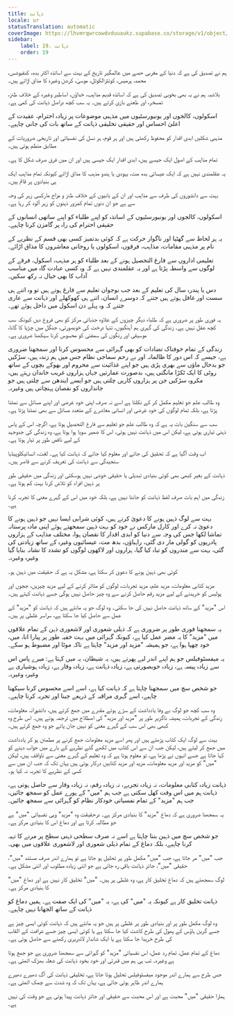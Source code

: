 ```yaml
---
title: ذہانت
locale: ur
statusTranslation: automatic
coverImage: https://lhvmrqwrcowdvduuaukz.supabase.co/storage/v1/object/public/strapi-uploads/small_cover-educacion-fundamental.webp-2d51a7828a2b1309555be27f7e2a61a0.webp
sidebar:
    label: 19. ذہانت
    order: 19
---
```

ہم نے تصدیق کی ہے کہ دنیا کے مغربی حصے میں عالمگیر تاریخ کے بہت سے اساتذہ اکثر بدھ، کنفیوشس، محمد، ہرمیس، کوئٹزالکوٹل، موسیٰ، کرشن وغیرہ کا مذاق اڑاتے ہیں۔

بلاشبہ ہم نے یہ بھی بخوبی تصدیق کی ہے کہ اساتذہ قدیم مذاہب، خداؤں، اساطیر وغیرہ کے خلاف طنز، تمسخر، اور طعنے بازی کرتے ہیں۔ یہ سب کچھ دراصل ذہانت کی کمی ہے۔

اسکولوں، کالجوں اور یونیورسٹیوں میں مذہبی موضوعات پر زیادہ احترام، عقیدت کے اعلیٰ احساس اور حقیقی تخلیقی ذہانت کے ساتھ بات کی جانی چاہیے۔

مذہبی شکلیں ابدی اقدار کو محفوظ رکھتی ہیں اور ہر قوم، ہر نسل کی نفسیاتی اور تاریخی ضروریات کے مطابق منظم ہوتی ہیں۔

تمام مذاہب کے اصول ایک جیسے ہیں، ابدی اقدار ایک جیسی ہیں اور ان میں فرق صرف شکل کا ہے۔

یہ عقلمندی نہیں ہے کہ ایک عیسائی بدھ مت، یہودی یا ہندو مذہب کا مذاق اڑائے کیونکہ تمام مذاہب ایک ہی بنیادوں پر قائم ہیں۔

بہت سے دانشوروں کی طرف سے مذاہب اور ان کے بانیوں کے خلاف طنز و مزاح مارکسی زہر کی وجہ سے ہے جو ان دنوں تمام کمزور ذہنوں کو زہر آلود کر رہا ہے۔

اسکولوں، کالجوں اور یونیورسٹیوں کے اساتذہ کو اپنے طلباء کو اپنے ساتھی انسانوں کے حقیقی احترام کی راہ پر گامزن کرنا چاہیے۔

یہ ہر لحاظ سے گھٹیا اور ناگوار حرکت ہے کہ کوئی بدتمیز کسی بھی قسم کے نظریے کے نام پر مذہبی مقامات، مذاہب، فرقوں، اسکولوں یا روحانی معاشروں کا مذاق اڑائے۔

تعلیمی اداروں سے فارغ التحصیل ہونے کے بعد طلباء کو ہر مذہب، اسکول، فرقے کے لوگوں سے واسطہ پڑتا ہے اور یہ عقلمندی نہیں ہے کہ وہ کسی عبادت گاہ میں مناسب آداب کا بھی خیال نہ رکھ سکیں۔

دس یا پندرہ سال کی تعلیم کے بعد جب نوجوان تعلیم سے فارغ ہوتے ہیں تو وہ اتنے ہی سست اور غافل ہوتے ہیں جتنے کہ دوسرے انسان، اتنے ہی کھوکھلے اور ذہانت سے عاری جتنے کہ وہ پہلے دن اسکول میں داخل ہوئے تھے۔

یہ فوری طور پر ضروری ہے کہ طلباء دیگر چیزوں کے علاوہ جذباتی مرکز کو بھی فروغ دیں کیونکہ سب کچھ عقل نہیں ہے۔ زندگی کی گہری ہم آہنگیوں، تنہا درخت کی خوبصورتی، جنگل میں چڑیا کا گانا، موسیقی اور رنگوں کی سمفنی کو محسوس کرنا سیکھنا ضروری ہے۔

زندگی کے تمام خوفناک تضادات کو بھی گہرائی سے محسوس کرنا اور سمجھنا ضروری ہے، جیسے کہ اس دور کا ظالمانہ اور بے رحم سماجی نظام جس میں ہم زندہ ہیں، سڑکیں جو بدحال ماؤں سے بھری پڑی ہیں جو اپنے غذائیت سے محروم اور بھوکے بچوں کے ساتھ روٹی کا ایک ٹکڑا مانگتی ہیں، بدصورت عمارتیں جہاں ہزاروں غریب خاندان رہتے ہیں، مکروہ سڑکیں جن پر ہزاروں کاریں چلتی ہیں جو ایسے ایندھن سے چلتی ہیں جو جانداروں کو نقصان پہنچاتی ہیں وغیرہ۔

وہ طالب علم جو تعلیم مکمل کر کے نکلتا ہے اسے نہ صرف اپنی خود غرضی اور اپنے مسائل سے نمٹنا پڑتا ہے، بلکہ تمام لوگوں کی خود غرضی اور انسانی معاشرے کے متعدد مسائل سے بھی نمٹنا پڑتا ہے۔

سب سے سنگین بات یہ ہے کہ وہ طالب علم جو تعلیم سے فارغ التحصیل ہوتا ہے، اگرچہ اس کے پاس ذہنی تیاری ہوتی ہے، لیکن اس میں ذہانت نہیں ہوتی، اس کا ضمیر سویا ہوا ہوتا ہے، وہ زندگی کی جدوجہد کے لیے ناقص طور پر تیار ہوتا ہے۔

اب وقت آگیا ہے کہ تحقیق کی جائے اور معلوم کیا جائے کہ ذہانت کیا ہے۔ لغت، انسائیکلوپیڈیا سنجیدگی سے ذہانت کی تعریف کرنے سے قاصر ہیں۔

ذہانت کے بغیر کبھی بھی کوئی بنیادی تبدیلی یا حقیقی خوشی نہیں ہوسکتی اور زندگی میں حقیقی طور پر ذہین افراد کو تلاش کرنا بہت کم ہوتا ہے۔

زندگی میں اہم بات صرف لفظ ذہانت کو جاننا نہیں ہے، بلکہ خود میں اس کے گہرے معنی کا تجربہ کرنا ہے۔

بہت سے لوگ ذہین ہونے کا دعویٰ کرتے ہیں، کوئی شرابی ایسا نہیں جو ذہین ہونے کا دعویٰ نہ کرے اور کارل مارکس نے خود کو بہت ذہین سمجھتے ہوئے اپنی مادہ پرستانہ تماشا لکھا جس کی وجہ سے دنیا کو ابدی اقدار کا نقصان ہوا، مختلف مذاہب کے ہزاروں پادریوں کو گولی مار دی گئی، راہباؤں، بدھ مت، عیسائیوں وغیرہ کے ساتھ زیادتی کی گئی، بہت سے مندروں کو تباہ کیا گیا، ہزاروں اور لاکھوں لوگوں کو تشدد کا نشانہ بنایا گیا وغیرہ وغیرہ۔

کوئی بھی ذہین ہونے کا دعویٰ کر سکتا ہے، مشکل یہ ہے کہ حقیقت میں ذہین ہو۔

مزید کتابی معلومات، مزید علم، مزید تجربات، لوگوں کو متاثر کرنے کے لیے مزید چیزیں، ججوں اور پولیس کو خریدنے کے لیے مزید رقم حاصل کرنے سے وہ چیز حاصل نہیں ہوگی جسے ذہانت کہتے ہیں۔

اس "مزید" کے ساتھ ذہانت حاصل نہیں کی جا سکتی۔ وہ لوگ جو یہ مانتے ہیں کہ ذہانت کو "مزید" کے عمل سے حاصل کیا جا سکتا ہے، سراسر غلطی پر ہیں۔

یہ سمجھنا فوری طور پر ضروری ہے کہ ذیلی شعوری اور لاشعوری ذہن کے تمام علاقوں میں "مزید" کا یہ مضر عمل کیا ہے، کیونکہ گہرائی میں بہت خفیہ طور پر پیارا انا، میں، خود چھپا ہوا ہے، جو ہمیشہ "مزید اور مزید" چاہتا ہے تاکہ موٹا اور مضبوط ہو سکے۔

یہ میفسٹوفیلس جو ہم اپنے اندر لیے پھرتے ہیں، یہ شیطان، یہ میں کہتا ہے: میرے پاس اس سے زیادہ پیسہ ہے، زیادہ خوبصورتی ہے، زیادہ ذہانت ہے، زیادہ وقار ہے، زیادہ ہوشیاری ہے وغیرہ وغیرہ۔

جو شخص سچ میں سمجھنا چاہتا ہے کہ ذہانت کیا ہے، اسے اسے محسوس کرنا سیکھنا چاہیے، اسے گہری مراقبہ کے ذریعے جینا اور تجربہ کرنا چاہیے۔

وہ سب کچھ جو لوگ بے وفا یادداشت کے سڑے ہوئے مقبرے میں جمع کرتے ہیں، دانشورانہ معلومات، زندگی کے تجربات، ہمیشہ ناگزیر طور پر "مزید اور مزید" کی اصطلاح میں ترجمہ ہوتے ہیں۔ اس طرح وہ کبھی بھی اس سب کے گہرے معنی کو نہیں جان پاتے جو وہ جمع کرتے ہیں۔

بہت سے لوگ ایک کتاب پڑھتے ہیں اور پھر اسے مزید معلومات جمع کرنے پر مطمئن ہو کر یادداشت میں جمع کر لیتے ہیں، لیکن جب ان سے اس کتاب میں لکھے گئے نظریے کے بارے میں جواب دینے کو کہا جاتا ہے جسے انہوں نے پڑھا ہے، تو معلوم ہوتا ہے کہ وہ تعلیم کے گہرے معنی سے ناواقف ہیں، لیکن "میں" کو مزید اور مزید معلومات، مزید اور مزید کتابیں درکار ہوتی ہیں یہاں تک کہ جب ان میں سے کسی کے نظریے کا تجربہ نہ کیا ہو۔

ذہانت زیادہ کتابی معلومات، نہ زیادہ تجربے، نہ زیادہ رقم، نہ زیادہ وقار سے حاصل ہوتی ہے، ذہانت ہم میں اس وقت کھل سکتی ہے جب ہم "میں" کے پورے عمل کو سمجھ جائیں، جب ہم "مزید" کے تمام نفسیاتی خودکار نظام کو گہرائی سے سمجھ جائیں۔

یہ سمجھنا ضروری ہے کہ دماغ "مزید" کا بنیادی مرکز ہے۔ درحقیقت وہ "مزید" وہی نفسیاتی "میں" ہے جو مطالبہ کرتا ہے اور دماغ اس کا بنیادی مرکز ہے۔

جو شخص سچ میں ذہین بننا چاہتا ہے اسے نہ صرف سطحی ذہنی سطح پر مرنے کا تہیہ کرنا چاہیے، بلکہ دماغ کے تمام ذیلی شعوری اور لاشعوری علاقوں میں بھی۔

جب "میں" مر جاتا ہے، جب "میں" مکمل طور پر تحلیل ہو جاتا ہے تو ہمارے اندر صرف مستند "میں"، حقیقی "میں"، جائز ذہانت باقی رہ جاتی ہے جو اتنی زیادہ مطلوب اور اتنی مشکل ہے۔

لوگ سمجھتے ہیں کہ دماغ تخلیق کار ہے، وہ غلطی پر ہیں۔ "میں" تخلیق کار نہیں ہے اور دماغ "میں" کا بنیادی مرکز ہے۔

ذہانت تخلیق کار ہے کیونکہ یہ "میں" کی ہے، یہ "میں" کی ایک صفت ہے۔ ہمیں دماغ کو ذہانت کے ساتھ الجھانا نہیں چاہیے۔

وہ لوگ مکمل طور پر اور بنیادی طور پر غلطی پر ہیں جو یہ مانتے ہیں کہ ذہانت کوئی ایسی چیز ہے جسے گرین ہاؤس کے پھول کی طرح کاشت کیا جا سکتا ہے یا کوئی ایسی چیز جسے شرافت کے القاب کی طرح خریدا جا سکتا ہے یا ایک شاندار لائبریری رکھنے سے حاصل ہوتی ہے۔

دماغ کے تمام عمل، تمام رد عمل، اس نفسیاتی "مزید" کو گہرائی سے سمجھنا ضروری ہے جو جمع ہوتا ہے وغیرہ۔ تب ہی ہم میں قدرتی اور خود بخود ذہانت کی شعلہ بھڑک اٹھتی ہے۔

جس طرح سے ہمارے اندر موجود میفسٹوفیلس تحلیل ہوتا جاتا ہے، تخلیقی ذہانت کی آگ دھیرے دھیرے ہمارے اندر ظاہر ہوتی جاتی ہے، یہاں تک کہ وہ شدت سے چمک اٹھتی ہے۔

ہمارا حقیقی "میں" محبت ہے اور اس محبت سے حقیقی اور جائز ذہانت پیدا ہوتی ہے جو وقت کی نہیں ہے۔

